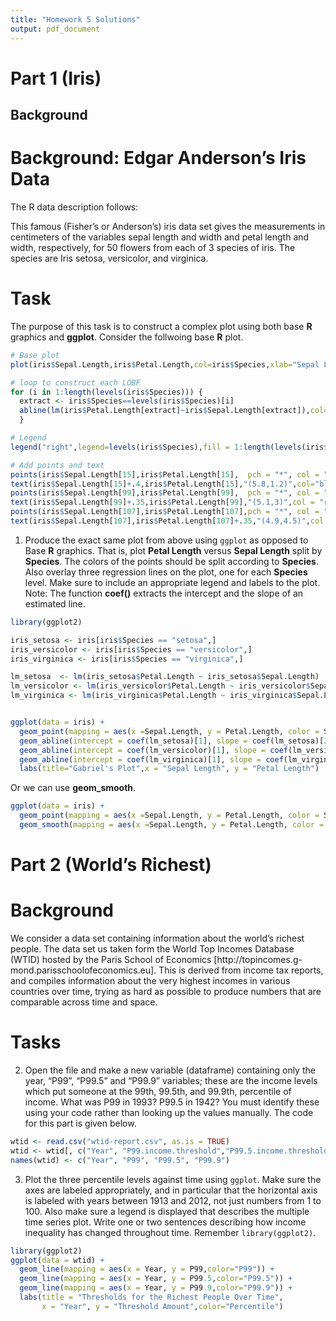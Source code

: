 ```yaml
---
title: "Homework 5 Solutions"
output: pdf_document
---
```



# Part 1 (Iris)  
## Background
# Background: Edgar Anderson's Iris Data

The R data description follows:

This famous (Fisher's or Anderson's) iris data set gives the measurements in centimeters of the variables sepal length and width and petal length and width, respectively, for 50 flowers from each of 3 species of iris. The species are Iris setosa, versicolor, and virginica.



# Task 

The purpose of this task is to construct a complex plot using both base **R** graphics and **ggplot**.  Consider the follwoing base **R** plot. 

```r
# Base plot
plot(iris$Sepal.Length,iris$Petal.Length,col=iris$Species,xlab="Sepal Length",ylab="Petal Length",main="Gabriel's Plot")

# loop to construct each LOBF
for (i in 1:length(levels(iris$Species))) {
  extract <- iris$Species==levels(iris$Species)[i]
  abline(lm(iris$Petal.Length[extract]~iris$Sepal.Length[extract]),col=i)
  }

# Legend
legend("right",legend=levels(iris$Species),fill = 1:length(levels(iris$Species)), cex = .75)

# Add points and text
points(iris$Sepal.Length[15],iris$Petal.Length[15],  pch = "*", col = "black")
text(iris$Sepal.Length[15]+.4,iris$Petal.Length[15],"(5.8,1.2)",col="black")
points(iris$Sepal.Length[99],iris$Petal.Length[99],  pch = "*", col = "red")
text(iris$Sepal.Length[99]+.35,iris$Petal.Length[99],"(5.1,3)",col = "red")
points(iris$Sepal.Length[107],iris$Petal.Length[107],pch = "*", col = "green")
text(iris$Sepal.Length[107],iris$Petal.Length[107]+.35,"(4.9,4.5)",col = "green")
```


1) Produce the exact same plot from above using `ggplot` as opposed to Base **R** graphics.  That is, plot **Petal Length** versus **Sepal Length** split by **Species**.  The colors of the points should be split according to **Species**.  Also overlay three regression lines on the plot, one for each **Species** level.  Make sure to include an appropriate legend and labels to the plot.   Note: The function **coef()** extracts the intercept and the slope of an estimated line.      

```r
library(ggplot2)

iris_setosa <- iris[iris$Species == "setosa",]
iris_versicolor <- iris[iris$Species == "versicolor",]
iris_virginica <- iris[iris$Species == "virginica",]

lm_setosa  <- lm(iris_setosa$Petal.Length ~ iris_setosa$Sepal.Length)
lm_versicolor <- lm(iris_versicolor$Petal.Length ~ iris_versicolor$Sepal.Length)
lm_virginica <- lm(iris_virginica$Petal.Length ~ iris_virginica$Sepal.Length)  


ggplot(data = iris) +
  geom_point(mapping = aes(x =Sepal.Length, y = Petal.Length, color = Species)) +
  geom_abline(intercept = coef(lm_setosa)[1], slope = coef(lm_setosa)[2], color = "red") +
  geom_abline(intercept = coef(lm_versicolor)[1], slope = coef(lm_versicolor)[2], color = "green") + 
  geom_abline(intercept = coef(lm_virginica)[1], slope = coef(lm_virginica)[2], color = "blue") +
  labs(title="Gabriel's Plot",x = "Sepal Length", y = "Petal Length")
```
Or we can use **geom_smooth**. 

```r
ggplot(data = iris) +
  geom_point(mapping = aes(x =Sepal.Length, y = Petal.Length, color = Species))+
  geom_smooth(mapping = aes(x =Sepal.Length, y = Petal.Length, color = Species),method = "lm",formula=y~x)
```


# Part 2 (World's Richest)
# Background

We consider a data set containing information about the world's richest people. The data set us taken form the World Top Incomes Database (WTID) hosted by the Paris School of Economics [http://topincomes.g-mond.parisschoolofeconomics.eu]. This is derived from income tax reports, and compiles information about the very highest incomes in various countries over time, trying as hard as possible to produce numbers that are comparable across time and space.

# Tasks 

2) Open the file and make a new variable (dataframe) containing only the year, "P99", "P99.5" and "P99.9" variables; these are the income levels which put someone at the 99th, 99.5th, and 99.9th, percentile of income. What was P99 in 1993? P99.5 in 1942?
You must identify these using your code rather than looking up the values manually. The code for this part is given below. 
```r
wtid <- read.csv("wtid-report.csv", as.is = TRUE)
wtid <- wtid[, c("Year", "P99.income.threshold","P99.5.income.threshold", "P99.9.income.threshold")]
names(wtid) <- c("Year", "P99", "P99.5", "P99.9")
```

3) Plot the three percentile levels against time using `ggplot`. Make sure the axes are labeled appropriately, and in particular that the horizontal axis is labeled with years between 1913 and 2012, not just numbers from 1 to 100. Also make sure a legend is displayed that describes the multiple time series plot.  Write one or two sentences describing how income inequality has changed throughout time.   Remember `library(ggplot2)`.   
```r
library(ggplot2)
ggplot(data = wtid) +
  geom_line(mapping = aes(x = Year, y = P99,color="P99")) +
  geom_line(mapping = aes(x = Year, y = P99.5,color="P99.5")) +
  geom_line(mapping = aes(x = Year, y = P99.9,color="P99.9")) +
  labs(title = "Thresholds for the Richest People Over Time", 
       x = "Year", y = "Threshold Amount",color="Percentile")
```
